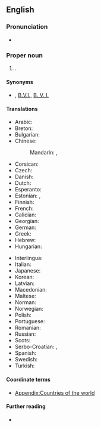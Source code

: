 ==English==
===Pronunciation===
* {{audio|en|LL-Q1860 (eng)-PerfectSoundWhatever-British Virgin Islands.wav|Audio (CA)}}

===Proper noun===
{{en-proper noun|head=[[British]] [[Virgin Islands]]}}

# {{place|en|archipelago/and/overseas territory|c/United Kingdom|in|the [[Caribbean]]}}.

====Synonyms====
* {{l|en|BVI}}, [[B.V.I.]], [[B. V. I.]] {{qualifier|abbreviations}}

====Translations====
{{trans-top|British overseas territory}}
* Arabic: {{t|ar|اَلْجُزُر اَلْعَذْرَاء اَلْبِرِيطَانِيَّة|f-p|tr=al-juzur al-ʿaḏrāʾ al-biriṭāniyya}}
* Breton: {{t|br|Inizi Gwerc'h Breizh-Veur}}
* Bulgarian: {{t|bg|Вирджиски острови|sc=Cyrl}}
* Chinese:
*: Mandarin: {{t+|cmn|英屬維爾京群島|sc=Hani}}, {{t+|cmn|英属维尔京群岛|tr=Yīng shǔ Wéi'ěrjīng qúndǎo|sc=Hani}}
* Corsican: {{t|co|Isuli Vergini britannichi|f-p}}
* Czech: {{t+|cs|Britské Panenské ostrovy|m-p}}
* Danish: {{t|da|Britiske Jomfruøer|c-p}}
* Dutch: {{t+|nl|Britse Maagdeneilanden}}
* Esperanto: {{t|eo|Britaj Virgulinsuloj}}
* Estonian: {{t|et|Briti Neitsisaared|p}},
* Finnish: {{t+|fi|Brittiläiset Neitsytsaaret|p}}
* French: {{t+|fr|îles Vierges britanniques|f-p}}
* Galician: {{t|gl|Illas Virxes Británicas|f-p}}
* Georgian: {{t|ka|ბრიტანეთის ვირჯინის კუნძულები}}
* German: {{t|de|Britische Jungferninseln|f-p}}
* Greek: {{t|el|Βρετανικές Παρθένοι Νήσοι|f-p}}
* Hebrew: {{t|he|איי הבתולה הבריטיים|p|tr=Iyey ha-btula ha-britiyim|sc=Hebr}}
* Hungarian: {{t+|hu|Brit Virgin-szigetek}}
{{trans-mid}}
* Interlingua: {{t|ia|Insulas Virgine britannic}}
* Italian: {{t|it|Isole Vergini britanniche|f-p}}
* Japanese: {{t|ja|英領ヴァージン諸島|tr=Eiryō Vājin-shotō|sc=Jpan}}
* Korean: {{t|ko|^영국령 ^버진아일랜드}}
* Latvian: {{t|lv|Britu Virdžīnas|f-p}}
* Macedonian: {{t|mk|Британски Девствени Острови|m-p}}
* Maltese: {{t-check|mt|il-Gżejjer Britaniċi Verġini}}
* Norman: {{t|nrf|Îles Vièrges Britanniques|f-p}}
* Norwegian: {{t|no|Britiske Jomfruøyer}}
* Polish: {{t+|pl|Brytyjskie Wyspy Dziewicze|f-p}}
* Portuguese: {{t+|pt|Ilhas Virgens Britânicas|f-p}}
* Romanian: {{t|ro|Insulele Virgine Britanice}}
* Russian: {{t|ru|Брита́нские Вирги́нские о́строва|m-p}}
* Scots: {{t|sco|Breetish Virgin Islands}}
* Serbo-Croatian: {{t|sh|Britanski Djevičanski otoci}}, {{t|sh|Britanska Djevičanska Ostrva}}
* Spanish: {{t+|es|Islas Vírgenes Británicas|f-p}}
* Swedish: {{t+|sv|Brittiska Jungfruöarna}}
* Turkish: {{t|tr|Birleşik Krallık Virgin Adaları}}
{{trans-bottom}}

====Coordinate terms====
* [[Appendix:Countries of the world]]

====Further reading====
* {{pedia}}
